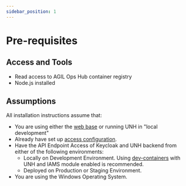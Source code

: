 ```yaml
---
sidebar_position: 1
---
```


# Pre-requisites

## Access and Tools

-   Read access to AGIL Ops Hub container registry
-   Node.js installed

## Assumptions

All installation instructions assume that:

-   You are using either the [web base](/docs//modules/web-base/overview/overview.md) or running UNH in "local development"
-   Already have set up [access configuration](/docs/modules/get-started/access.mdx).
-   Have the API Endpoint Access of Keycloak and UNH backend from either of the following environments:
    -   Locally on Development Environment. Using [dev-containers](/docs/modules/get-started/local-development.mdx) with UNH and IAMS module enabled is recommended.
    -   Deployed on Production or Staging Environment.
-   You are using the Windows Operating System.
